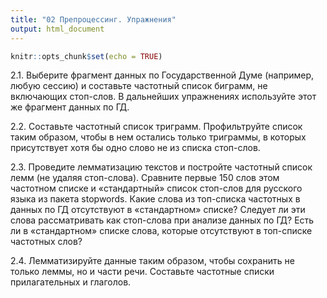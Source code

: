 ```yaml
---
title: "02 Препроцессинг. Упражнения"
output: html_document
---
```


```r
knitr::opts_chunk$set(echo = TRUE)
```

2.1. Выберите фрагмент данных по Государственной Думе (например, любую
сессию) и составьте частотный список биграмм, не включающих
стоп-слов. В дальнейших упражнениях используйте этот же фрагмент
данных по ГД.

2.2. Cоставьте частотный список триграмм. Профильтруйте список таким
образом, чтобы в нем остались только триграммы, в которых присутствует
хотя бы одно слово не из списка стоп-слов.

2.3. Проведите лемматизацию текстов и постройте частотный список
лемм (не удаляя стоп-слова). Сравните первые 150 слов этом частотном
списке и «стандартный» список стоп-слов для русского языка из пакета
stopwords. Какие слова из топ-списка частотных в данных по ГД
отсутствуют в «стандартном» списке? Следует ли эти слова рассматривать
как стоп-слова при анализе данных по ГД? Есть ли в «стандартном»
списке слова, которые отсутствуют в топ-списке частотных слов? 

2.4. Лемматизируйте данные таким образом, чтобы сохранить не только
леммы, но и части речи. Составьте частотные списки прилагательных и
глаголов. 

